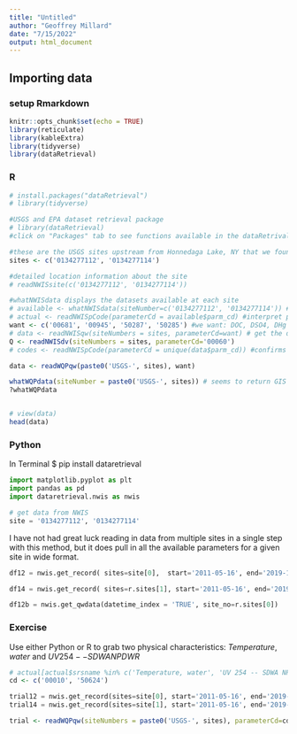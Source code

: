 ```yaml
---
title: "Untitled"
author: "Geoffrey Millard"
date: "7/15/2022"
output: html_document
---
```


## Importing data
### setup Rmarkdown

```r
knitr::opts_chunk$set(echo = TRUE)
library(reticulate)
library(kableExtra)
library(tidyverse)
library(dataRetrieval)
```

### R

```r
# install.packages("dataRetrieval")
# library(tidyverse)

#USGS and EPA dataset retrieval package
# library(dataRetrieval) 
#click on "Packages" tab to see functions available in the dataRetrival package

#these are the USGS sites upstream from Honnedaga Lake, NY that we found in the browser
sites <- c('0134277112', '0134277114')

#detailed location information about the site
# readNWISsite(c('0134277112', '0134277114'))

#whatNWISdata displays the datasets available at each site
# available <- whatNWISdata(siteNumber=c('0134277112', '0134277114')) # This function no longer works for water quality data
# actual <- readNWISpCode(parameterCd = available$parm_cd) #interpret parameter codes
want <- c('00681', '00945', '50287', '50285') #we want: DOC, DSO4, DHg and DMeHg, 0060 is discharge
# data <- readNWISqw(siteNumbers = sites, parameterCd=want) # get the data.  This function is depricated for water quality data.
Q <- readNWISdv(siteNumbers = sites, parameterCd='00060')
# codes <- readNWISpCode(parameterCd = unique(data$parm_cd)) #confirms that we got what we wanted, shows UNITS!

data <- readWQPqw(paste0('USGS-', sites), want)

whatWQPdata(siteNumber = paste0('USGS-', sites)) # seems to return GIS information
?whatWQPdata


# view(data)
head(data)

```

### Python
In Terminal
$ pip install dataretrieval


```python
import matplotlib.pyplot as plt
import pandas as pd
import dataretrieval.nwis as nwis

# get data from NWIS
site = '0134277112', '0134277114'
```

I have not had great luck reading in data from multiple sites in a single step with this method, but it does pull in all the available parameters for a given site in wide format.

```python
df12 = nwis.get_record( sites=site[0],  start='2011-05-16', end='2019-10-08', service='qwdata')

df14 = nwis.get_record( sites=r.sites[1], start='2011-05-16', end='2019-10-08', service='dv')

df12b = nwis.get_qwdata(datetime_index = 'TRUE', site_no=r.sites[0])
```


### Exercise
Use either Python or R to grab two physical characteristics:  $Temperature, water$ and $UV 254 -- SDWA NPDWR$

```r
# actual[actual$srsname %in% c('Temperature, water', 'UV 254 -- SDWA NPDWR'),]
cd <- c('00010', '50624')
```

```python
trial12 = nwis.get_record(sites=site[0], start='2011-05-16', end='2019-10-08', service='qwdata', parameterCd = r.cd)
trial14 = nwis.get_record(sites=site[1], start='2011-05-16', end='2019-10-08', service='qwdata', parameterCd = r.cd)
```

```r
trial <- readWQPqw(siteNumbers = paste0('USGS-', sites), parameterCd=cd)
```

